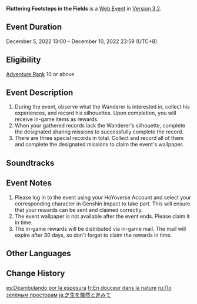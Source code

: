 {{Event Tabs}}
{{Event
|name              = Fluttering Footsteps in the Fields
|image             = Fluttering Footsteps in the Fields.png
|type              = Web
|group             = Character Release
|time_known        = yes
|time_start        = 2022-12-05 13:00:00
|time_start_offset = GMT+8
|time_end          = 2022-12-10 23:59:59
|time_end_offset   = GMT+8
|link              = https://genshin.hoyoverse.com/en/news/detail/26078
|link2             = https://act.hoyoverse.com/ys/event/e20221202wanderer-dwvz/index.html
|link2name         = Event Page
|characters        = Wanderer; Arasaka; Arapas
}}
{{Description|Sumeru's environment is different from that of Inazuma. It is green as far as the eye can see.}}
'''Fluttering Footsteps in the Fields''' is a [[Web Event]] in [[Version 3.2]].

==Event Duration==
December 5, 2022 13:00 – December 10, 2022 23:59 (UTC+8)

==Eligibility==
[[Adventure Rank]] 10 or above

==Event Description==
# During the event, observe what the Wanderer is interested in, collect his experiences, and record his silhouettes. Upon completion, you will receive in-game items as rewards.
# When your gathered records lack the Wanderer's silhouette, complete the designated sharing missions to successfully complete the record.
# There are three special records in total. Collect and record all of them and complete the designated missions to claim the event's wallpaper.
{{Card|Primogem|40|show_caption=1}}{{Card|Vayuda Turquoise Fragment|3|show_caption=1}}{{Card|Mora|20,000|show_caption=1}}{{Card|Mystic Enhancement Ore|2|show_caption=1}}

==Soundtracks==
{{Soundtracks by Category Table|type=eventgameplay}}

==Event Notes==
# Please log in to the event using your HoYoverse Account and select your corresponding character in Genshin Impact to take part. This will ensure that your rewards can be sent and claimed correctly.
# The event wallpaper is not available after the event ends. Please claim it in time.
# The in-game rewards will be distributed via in-game mail. The mail will expire after 30 days, so don't forget to claim the rewards in time.

==Other Languages==
{{Other Languages
|en      = Fluttering Footsteps in the Fields
|zhs     = 飘然踏绿茵
|zhs_rm  = Piāorán Tà Lǜyīn
|zht     = 飄然踏綠茵
|zht_rm  = Piāorán Tà Lǜyīn
|zh_tl   = 
|ja      = 芝生を飄然と進みて
|ja_rm   = Shibafu wo Hyouzen to Susumite
|ja_tl   = Proceeding Aimlessly Through the Grass
|ko      = 유유히 풀밭을 거닐며
|ko_tl   = Walking Leisurely in the Grass
|es      = Deambulando por la espesura
|es_tl   = Wandering Through the Thicket
|fr      = En douceur dans la verdure
|fr_tl   = Gently in the Greenery
|ru      = По зелёным просторам
|ru_tl   = Over Green Fields
|th      = ย่ำละล่องขจีงาม
|th_rm   = 
|th_tl   = 
|vi      = Phiêu Lưu Đồng Xanh
|vi_tl   = 
|de      = Sanft ins Grüne
|de_tl   = Smooth Into the Green
|id      = Menjelajahi Dunia Nan Hijau
|id_tl   = Exploring the Green World
|pt      = Vagando pelo Matagal
|pt_tl   = 
|tr      = Çimenlerin Üstünde Çırpınış
|tr_tl   = 
|it      = Vagabondo nella foresta
|it_tl   = Wanderer in the Forest
}}

==Change History==
{{Change History|3.2}}

[[es:Deambulando por la espesura]]
[[fr:En douceur dans la nature]]
[[ru:По зелёным просторам]]
[[ja:芝生を飄然と進みて]]